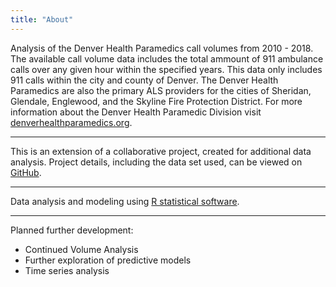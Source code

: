 ```yaml
---
title: "About"
---
```

Analysis of the Denver Health Paramedics call volumes from 2010 - 2018.  The available call volume data includes the total ammount of 911 ambulance calls over any given hour within the specified years. This data only includes 911 calls within the city and county of Denver.  The Denver Health Paramedics are also the primary ALS providers for the cities of Sheridan, Glendale, Englewood, and the Skyline Fire Protection District. For more information about the Denver Health Paramedic Division visit [denverhealthparamedics.org](www.denverhealthparamedics.org).

---

This is an extension of a collaborative project, created for additional data analysis.  Project details, including the data set used, can be viewed on [GitHub](https://github.com/ChrisELarson/DenverEMS).    

---

Data analysis and modeling using [R statistical software](https://www.r-project.org).

---

Planned further development:

- Continued Volume Analysis
- Further exploration of predictive models
- Time series analysis